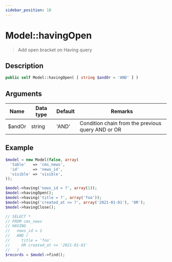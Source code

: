 ```yaml
---
sidebar_position: 18
---
```


# Model::havingOpen

> Add open bracket on Having query

## Description

```php
public self Model::havingOpen( [ string $andOr = 'AND' ] )
```

## Arguments

| Name | Data type | Default | Remarks |
| --- | --- | --- | --- |
| $andOr | string | 'AND' | Condition chain from the previous query AND or OR |

## Example

```php title="Controller"
$model = new Model(false, array(
  'table'   => 'cms_news',
  'id'      => 'news_id',
  'visible' => 'visible',
));

$model->having('news_id = ?', array(1));
$model->havingOpen();
$model->having('title = ?', array('foo'));
$model->having('created_at <= ?', array('2021-01-01'), 'OR');
$model->havingClose();

// SELECT *
// FROM cms_news
// HAVING
//   news_id = 1
//   AND (
//     title = 'foo'
//     OR created_at <= '2021-01-01'
//   )
$records = $model->find();
```
